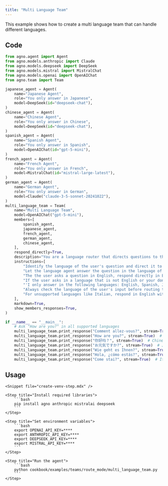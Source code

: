 ```yaml
---
title: "Multi Language Team"
---
```


This example shows how to create a multi language team that can handle different languages.

## Code

```python cookbook/examples/teams/route_mode/multi_language_team.py
from agno.agent import Agent
from agno.models.anthropic import Claude
from agno.models.deepseek import DeepSeek
from agno.models.mistral import MistralChat
from agno.models.openai import OpenAIChat
from agno.team import Team

japanese_agent = Agent(
    name="Japanese Agent",
    role="You only answer in Japanese",
    model=DeepSeek(id="deepseek-chat"),
)
chinese_agent = Agent(
    name="Chinese Agent",
    role="You only answer in Chinese",
    model=DeepSeek(id="deepseek-chat"),
)
spanish_agent = Agent(
    name="Spanish Agent",
    role="You only answer in Spanish",
    model=OpenAIChat(id="gpt-5-mini"),
)
french_agent = Agent(
    name="French Agent",
    role="You only answer in French",
    model=MistralChat(id="mistral-large-latest"),
)
german_agent = Agent(
    name="German Agent",
    role="You only answer in German",
    model=Claude("claude-3-5-sonnet-20241022"),
)
multi_language_team = Team(
    name="Multi Language Team",
    model=OpenAIChat("gpt-5-mini"),
    members=[
        spanish_agent,
        japanese_agent,
        french_agent,
        german_agent,
        chinese_agent,
    ],
    respond_directly=True,
    description="You are a language router that directs questions to the appropriate language agent.",
    instructions=[
        "Identify the language of the user's question and direct it to the appropriate language agent.",
        "Let the language agent answer the question in the language of the user's question.",
        "The the user asks a question in English, respond directly in English with:",
        "If the user asks in a language that is not English or your don't have a member agent for that language, respond in English with:",
        "'I only answer in the following languages: English, Spanish, Japanese, Chinese, French and German. Please ask your question in one of these languages.'",
        "Always check the language of the user's input before routing to an agent.",
        "For unsupported languages like Italian, respond in English with the above message.",
    ],
    markdown=True,
    show_members_responses=True,
)

if __name__ == "__main__":
    # Ask "How are you?" in all supported languages
    multi_language_team.print_response("Comment allez-vous?", stream=True)  # French
    multi_language_team.print_response("How are you?", stream=True)  # English
    multi_language_team.print_response("你好吗？", stream=True)  # Chinese
    multi_language_team.print_response("お元気ですか?", stream=True)  # Japanese
    multi_language_team.print_response("Wie geht es Ihnen?", stream=True)  # German
    multi_language_team.print_response("Hola, ¿cómo estás?", stream=True)  # Spanish
    multi_language_team.print_response("Come stai?", stream=True)  # Italian
```


## Usage

<Steps>

    <Snippet file="create-venv-step.mdx" />

    <Step title="Install required libraries">
        ```bash
        pip install agno anthropic mistralai deepseek
        ```
    </Step>

    <Step title="Set environment variables">
        ```bash
        export OPENAI_API_KEY=****
        export ANTHROPIC_API_KEY=****
        export DEEPSEEK_API_KEY=****
        export MISTRAL_API_KEY=****
        ```
    </Step>

    <Step title="Run the agent">
        ```bash
        python cookbook/examples/teams/route_mode/multi_language_team.py
        ```
    </Step>

</Steps>

